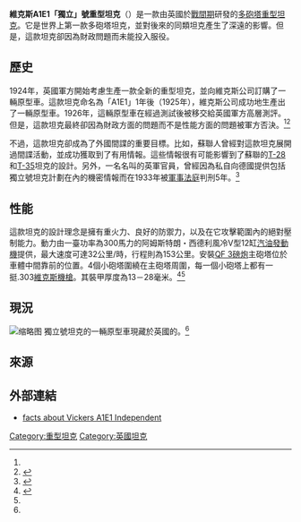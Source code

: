 {{noteTA
|G1=Military
|G2=長度單位
|G3=地名
}}
{{Infobox Weapon
|name= 維克斯A1E1「獨立」<br>Vickers A1E1 Independent
|image= File:IWM-KID-42-Vickers-Independent.jpg
|image_size= 300px
|caption= 
|origin= {{UK}}
|type= [[重型坦克|重型坦克]]
|is_vehicle=yes
|is_UK=yes
<!-- 服役記錄 -->
|service= 未投入實戰
<!-- 生產歷史 -->
|designer= [[維克斯-阿姆斯特朗|維克斯-阿姆斯特朗]]
|design_date=1926
|number= 1輛
|variants= 
<!-- 基本規格 -->
|spec_label=<ref name=A2>{{Cite web|url=http://arcaneafvs.com/a1.html|title=A1E1 Vickers Independent-1926|accessdate=2014-07-24|archive-date=2017-04-25|archive-url=https://web.archive.org/web/20170425114505/http://arcaneafvs.com/a1.html|dead-url=no}}</ref>
|weight= 31.5噸
|length= 7.60米
|part_length= 
|width=2.7米
|height=2.7米
|diameter=
|wingspan=
|crew=8人
<!-- 車輛/飛彈 規格 -->
|armour=13-28毫米
|primary_armament=1門[[QF_3磅炮|QF 3磅炮]]（口徑47mm）
|secondary_armament=4挺[[維克斯機槍|維克斯機槍]]
|engine=阿姆斯特朗 西德利式風冷V型12缸[[汽油發動機|汽油發動機]]
|engine_power=
|transmission=
|payload_capacity=
|fuel_capacity=180加侖
|pw_ratio=
|suspension=轉向架
|clearance=
|vehicle_range=153公里
|altitude=
|ceiling=
|speed=32公里/時
|guidance=
}}

'''維克斯A1E1「獨立」號重型坦克'''（{{lang-en|'''Vickers A1E1 Independent'''}}）是一款由英國於[[戰間期|戰間期]]研發的[[多砲塔坦克|多砲塔]][[重型坦克|重型坦克]]。它是世界上第一款多砲塔坦克，並對後來的同類坦克產生了深遠的影響。但是，這款坦克卻因為財政問題而未能投入服役。

==歷史==
1924年，英國軍方開始考慮生產一款全新的重型坦克，並向維克斯公司訂購了一輛原型車。這款坦克命名為「A1E1」1年後（1925年），維克斯公司成功地生產出了一輛原型車。1926年，這輛原型車在經過測試後被移交給英國軍方高層測評。但是，這款坦克最終卻因為財政方面的問題而不是性能方面的問題被軍方否決。<ref name=A3/><ref name=A1>{{Cite web|url=http://www.militaryfactory.com/armor/detail.asp?armor_id=427|title=Vickers A1E1|accessdate=2014-07-24|archive-date=2014-07-01|archive-url=https://web.archive.org/web/20140701163108/http://militaryfactory.com/armor/detail.asp?armor_id=427|dead-url=no}}</ref>

不過，這款坦克卻成為了外國間諜的重要目標。比如，蘇聯人曾經對這款坦克展開過間諜活動，並成功獲取到了有用情報。這些情報很有可能影響到了蘇聯的[[T-28坦克|T-28]]和[[T-35重型坦克|T-35]]坦克的設計。另外，一名名叫{{link-en|諾曼·貝利-斯圖爾特|Norman Baillie-Stewart}}的英軍官員，曾經因為私自向德國提供包括獨立號坦克計劃在內的機密情報而在1933年被[[軍事法庭|軍事法庭]]判刑5年。<ref>{{citation | url=http://select.nytimes.com/gst/abstract.html?res=F10B15F93959117B93CAA9178DD85F428685F9 | work=The New York Times | title=Norman Baillie-Stewart Is Dead; Briton Jailed for Aid to Germans; Passed Secrets on Armored Vehicles Known as 'Officer in Tower' | date=8 June 1966 | accessdate=2014-07-25 | archive-date=2014-02-27 | archive-url=https://web.archive.org/web/20140227022717/http://select.nytimes.com/gst/abstract.html?res=F10B15F93959117B93CAA9178DD85F428685F9 | dead-url=no }}{{subscription required}}</ref>

==性能==
這款坦克的設計理念是擁有重火力、良好的防禦力，以及在它攻擊範圍內的絕對壓制能力。動力由一臺功率為300馬力的阿姆斯特朗・西德利風冷V型12缸[[汽油發動機|汽油發動機]]提供，最大速度可達32公里/時，行程則為153公里。安裝[[QF_3磅炮|QF 3磅炮]]主砲塔位於車體中間靠前的位置。4個小砲塔圍繞在主砲塔周圍，每一個小砲塔上都有一挺.303[[維克斯機槍|維克斯機槍]]。其裝甲厚度為13－28毫米。<ref name=A3>{{Cite web|url=http://mailer.fsu.edu/~akirk/tanks/GreatBritain/BritishHeavyTanks.html|title=Great Britain's heavy tank|deadurl=yes|archiveurl=https://web.archive.org/web/20140327204613/http://mailer.fsu.edu/~akirk/tanks/GreatBritain/BritishHeavyTanks.html|archivedate=2014-03-27}}</ref><ref name=A1/>

==現況==
[[File:Bovington_022_Independent_1.jpg|缩略图]]
獨立號坦克的一輛原型車現藏於英國的{{link-en|博文頓坦克博物館|The Tank Museum}}。<ref name=A2/>

==來源==
{{reflist}}

==外部連結==

*[http://www.evi.com/q/facts_about__vickers_a1e1_independent facts about Vickers A1E1 Independent] {{Wayback|url=http://www.evi.com/q/facts_about__vickers_a1e1_independent |date=20160307044953 }}
{{戰間期的英國裝甲戰鬥車輛}}

[[Category:重型坦克|Category:重型坦克]]
[[Category:英國坦克|Category:英國坦克]]